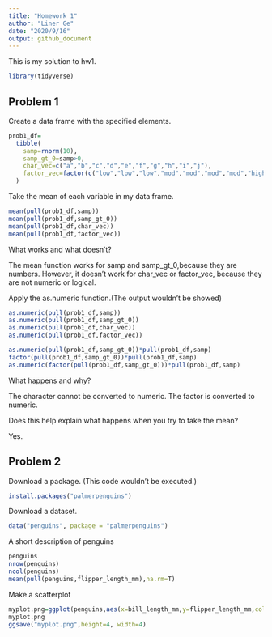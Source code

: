 ```yaml
---
title: "Homework 1"
author: "Liner Ge"
date: "2020/9/16"
output: github_document
---
```


This is my solution to hw1.
```r
library(tidyverse)
```

## Problem 1
Create a data frame with the specified elements.
```r
prob1_df=
  tibble(
    samp=rnorm(10),
    samp_gt_0=samp>0,
    char_vec=c("a","b","c","d","e","f","g","h","i","j"),
    factor_vec=factor(c("low","low","low","mod","mod","mod","mod","high","high","high"))
  )
```

Take the mean of each variable in my data frame.
```r
mean(pull(prob1_df,samp))
mean(pull(prob1_df,samp_gt_0))
mean(pull(prob1_df,char_vec))
mean(pull(prob1_df,factor_vec))
```
What works and what doesn't?

The mean function works for samp and samp_gt_0,because they are numbers. However, it doesn't work for char_vec or factor_vec, because they are not numeric or logical.


Apply the as.numeric function.(The output wouldn't be showed)
```r
as.numeric(pull(prob1_df,samp))
as.numeric(pull(prob1_df,samp_gt_0))
as.numeric(pull(prob1_df,char_vec))
as.numeric(pull(prob1_df,factor_vec))

as.numeric(pull(prob1_df,samp_gt_0))*pull(prob1_df,samp)
factor(pull(prob1_df,samp_gt_0))*pull(prob1_df,samp)
as.numeric(factor(pull(prob1_df,samp_gt_0)))*pull(prob1_df,samp)
```
What happens and why?

The character cannot be converted to numeric. The factor is converted to numeric.

Does this help explain what happens when you try to take the mean?

Yes.

## Problem 2

Download a package. (This code wouldn't be executed.)
```r
install.packages("palmerpenguins")
```
Download a dataset.
```r
data("penguins", package = "palmerpenguins")
```
A short description of penguins
```r
penguins
nrow(penguins)
ncol(penguins)
mean(pull(penguins,flipper_length_mm),na.rm=T)
```
Make a scatterplot
```r
myplot.png=ggplot(penguins,aes(x=bill_length_mm,y=flipper_length_mm,color=species))+geom_point()
myplot.png
ggsave("myplot.png",height=4, width=4)
```
